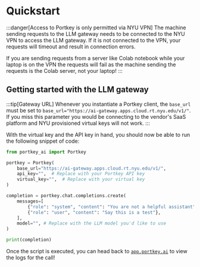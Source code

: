 # Quickstart

:::danger[Access to Portkey is only permitted via NYU VPN]
The machine sending requests to the LLM gateway needs to be connected to the NYU VPN to access the LLM gateway. If it is not connected to the VPN, your requests will timeout and result in connection errors.

If you are sending requests from a server like Colab notebook while your laptop is on the VPN the requests will fail as the machine sending the requests is the Colab server, not your laptop!
:::


## Getting started with the LLM gateway

:::tip[Gateway URL]
Whenever you instantiate a Portkey client, the `base_url` must be set to `base_url="https://ai-gateway.apps.cloud.rt.nyu.edu/v1/"`. If you miss this parameter you would be connecting to the vendor's SaaS platform and NYU provisioned virtual keys will not work.
:::

With the virtual key and the API key in hand, you should now be able to run the following snippet of code:


```python
from portkey_ai import Portkey

portkey = Portkey(
    base_url="https://ai-gateway.apps.cloud.rt.nyu.edu/v1/",
    api_key="",  # Replace with your Portkey API key
    virtual_key="",  # Replace with your virtual key
)

completion = portkey.chat.completions.create(
    messages=[
        {"role": "system", "content": "You are not a helpful assistant"},
        {"role": "user", "content": "Say this is a test"},
    ],
    model="", # Replace with the LLM model you'd like to use
)

print(completion)
```

Once the script is executed, you can head back to [`app.portkey.ai`](https://app.portkey.ai/login) to view the logs for the call!
